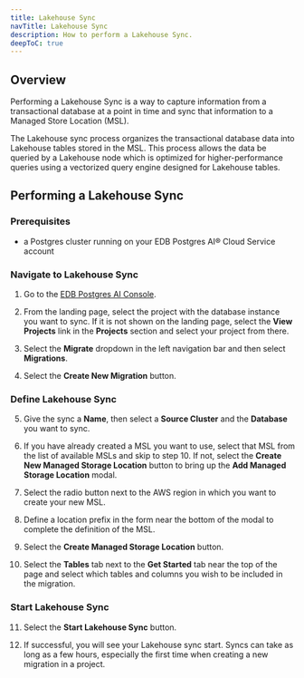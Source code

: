 ```yaml
---
title: Lakehouse Sync
navTitle: Lakehouse Sync
description: How to perform a Lakehouse Sync.
deepToC: true
---
```


## Overview

Performing a Lakehouse Sync is a way to capture information from a transactional database at a point in time and sync that information to a Managed Store Location (MSL).

The Lakehouse sync process organizes the transactional database data into Lakehouse tables stored in the MSL. This process allows the data be queried by a Lakehouse node which is optimized for higher-performance queries using a vectorized query engine designed for Lakehouse tables.

## Performing a Lakehouse Sync

### Prerequisites

- a Postgres cluster running on your EDB Postgres AI® Cloud Service account

### Navigate to Lakehouse Sync

1. Go to the [EDB Postgres AI Console]().

2. From the landing page, select the project with the database instance you want to sync. If it is not shown on the landing page, select the **View Projects** link in the **Projects** section and select your project from there.

3. Select the **Migrate** dropdown in the left navigation bar and then select **Migrations**.

4. Select the **Create New Migration** button.

### Define Lakehouse Sync

5. Give the sync a **Name**, then select a **Source Cluster** and the **Database** you want to sync.

6. If you have already created a MSL you want to use, select that MSL from the list of available MSLs and skip to step 10. If not, select the **Create New Managed Storage Location** button to bring up the **Add Managed Storage Location** modal.

7. Select the radio button next to the AWS region in which you want to create your new MSL.

8. Define a location prefix in the form near the bottom of the modal to complete the definition of the MSL.

9. Select the **Create Managed Storage Location** button.

10. Select the **Tables** tab next to the **Get Started** tab near the top of the page and select which tables and columns you wish to be included in the migration.

### Start Lakehouse Sync

11. Select the **Start Lakehouse Sync** button.

12. If successful, you will see your Lakehouse sync start. Syncs can take as long as a few hours, especially the first time when creating a new migration in a project.


